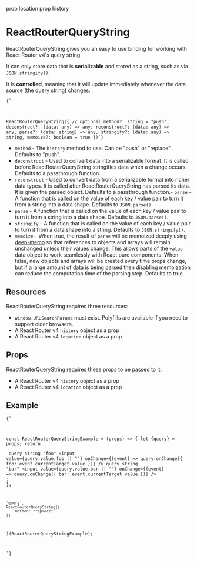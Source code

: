 prop location
prop history

# ReactRouterQueryString

<ReactRouterQueryStringExample location={location} history={history} />

ReactRouterQueryString gives you an easy to use binding for working with React Router v4's query string.

It can only store data that is **serializable** and stored as a string, such as via `JSON.stringify()`.

It is **controlled**, meaning that it will update immediately whenever the data source (the query string) changes.

<Code language="jsx">{`

ReactRouterQueryString({
    // optional
    method?: string = "push",
    deconstruct?: (data: any) => any,
    reconstruct?: (data: any) => any,
    parse?: (data: string) => any,
    stringify?: (data: any) => string,
    memoize?: boolean = true
})`}</Code>

- `method` - The `history` method to use. Can be "push" or "replace". Defaults to "push".
- `deconstruct` - Used to convert data into a serializable format. It is called before ReactRouterQueryString stringifies data when a change occurs. Defaults to a passthrough function.
- `reconstruct` - Used to convert data from a serializable format into richer data types. It is called after ReactRouterQueryString has parsed its data. It is given the parsed object. Defaults to a passthrough function.- `parse` - A function that is called on the value of each key / value pair to turn it from a string into a data shape. Defaults to `JSON.parse()`.
- `parse` - A function that is called on the value of each key / value pair to turn it from a string into a data shape. Defaults to `JSON.parse()`.
- `stringify` - A function that is called on the value of each key / value pair to turn it from a data shape into a string. Defaults to `JSON.stringify()`.
- `memoize` - When true, the result of `parse` will be memoized deeply using [deep-memo](https://www.npmjs.com/package/deep-memo) so that references to objects and arrays will remain unchanged unless their values change. This allows parts of the `value` data object to work seamlessly with React pure components. When false, new objects and arrays will be created every time props change, but if a large amount of data is being parsed then disabling memoization can reduce the computation time of the parsing step. Defaults to true.

## Resources

ReactRouterQueryString requires three resources:
- `window.URLSearchParams` must exist. Polyfills are available if you need to support older browsers.
- A React Router v4 `history` object as a prop
- A React Router v4 `location` object as a prop

## Props

ReactRouterQueryString requires these props to be passed to it:
- A React Router v4 `history` object as a prop
- A React Router v4 `location` object as a prop

## Example

<Code language="jsx">{`

const ReactRouterQueryStringExample = (props) => {
    let {query} = props;
    return <div>
        <label>query string "foo"</label>
        <input
            value={query.value.foo || ""}
            onChange={(event) => query.onChange({
                foo: event.currentTarget.value
            })}
        />
        <label>query string "bar"</label>
        <input
            value={query.value.bar || ""}
            onChange={(event) => query.onChange({
                bar: event.currentTarget.value
            })}
        />
    </div>;
};

    'query',
    ReactRouterQueryString({
        method: "replace"
    })
)(ReactRouterQueryStringExample);

`}</Code>

